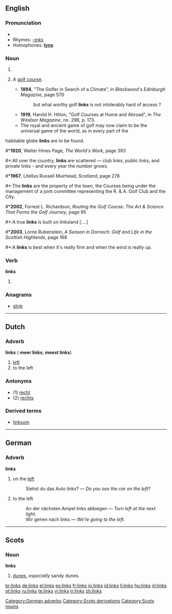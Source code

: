 ==English==

===Pronunciation===
*{{audio|en-us-links.ogg|Audio (US)}}
*Rhymes: [[Rhymes:English:-ɪŋks|-ɪŋks]]
*Homophones: '''[[lynx]]'''

===Noun===
{{en-noun|''[[plural]]''}}

# {{plural of|[[link]]}}
# {{pluralonly}} A [[golf course]].
#*'''1894''', "The Golfer in Search of a Climate", in ''Blackwood's Edinburgh Magazine'', page 570
#*: but what worthy golf '''links''' is not intolerably hard of access ?  
#*'''1919''', Harold H. Hilton, "Golf Courses at Home and Abroad", in ''The Windsor Magazine'', no. 296, p. 173.
#* The royal and ancient game of golf may now claim to be the universal game of the world, as in every part of the 
habitable globe '''links''' are to be found. 
#*'''1920''', Walter Hines Page, ''The World's Work'', page 393
#*:All over the country, '''links''' are scattered — club links, public links, and private links - and every year the number grows.
#*'''1967''', Litellus Russell Muirhead, ''Scotland'', page 278
#*:The '''links''' are the property of the town, the Courses being under the management of a joint committee representing the R. & A. Golf Club and the City.
#*'''2002''', Forrest L. Richardson, ''Routing the Golf Course: The Art & Science That Forms the Golf Journey'', page 95
#*:A true '''links''' is built on linksland [....]
#*'''2003''', Lorne Rubenstein, ''A Season in Dornoch: Golf and Life in the Scottish Highlands'', page 168
#*:A '''links''' is best when it's really firm and when the wind is really up.
{{rft|can this word refer to more than one golf course?}}

===Verb===
'''links'''

#{{third-person singular of|[[link]]}}

===Anagrams===
*[[slink]]

----

==Dutch==
===Adverb===
'''links''' ({{compar}} '''meer links''', {{superl}} '''meest links''')

# [[left]]
# to the left

===Antonyms===
* (1) [[recht]]
* (2) [[rechts]]

===Derived terms===
* [[linksom]]

----

==German==
===Adverb===
'''links'''

#on the [[left]]
#:Siehst du das Auto links? &mdash; ''Do you see the car on the left?''
#to the left
#:An der nächsten Ampel links abbiegen &mdash; ''Turn left at the next light.''
#:Wir gehen nach links &mdash; ''We’re going to the left.''

[[Category:German adverbs]]
[[Category:Scots derivations]]

----
==Scots==
===Noun===
'''links'''

#[[dunes]], ''especially'' sandy dunes.

[[Category:Scots nouns]]

[[br:links]]
[[de:links]]
[[el:links]]
[[es:links]]
[[fr:links]]
[[io:links]]
[[id:links]]
[[li:links]]
[[hu:links]]
[[nl:links]]
[[pt:links]]
[[ru:links]]
[[te:links]]
[[vi:links]]
[[tr:links]]
[[zh:links]]